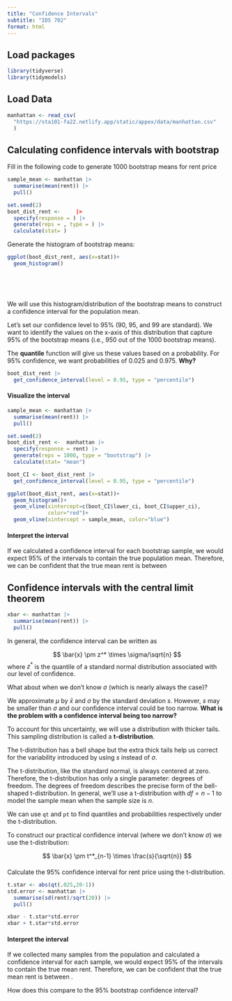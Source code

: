 ```yaml
---
title: "Confidence Intervals"
subtitle: "IDS 702"
format: html
---
```


## Load packages

```r
library(tidyverse)
library(tidymodels)
```

## Load Data

```r
manhattan <- read_csv(
  "https://sta101-fa22.netlify.app/static/appex/data/manhattan.csv"
  )
```

## Calculating confidence intervals with bootstrap

Fill in the following code to generate 1000 bootstrap means for rent price

```r
sample_mean <- manhattan |>
  summarise(mean(rent)) |>
  pull()

set.seed(2)
boot_dist_rent <-     |>
  specify(response = ) |>
  generate(reps = , type = ) |>
  calculate(stat= )
```

Generate the histogram of bootstrap means:

```r
ggplot(boot_dist_rent, aes(x=stat))+
  geom_histogram()
```

 

 

We will use this histogram/distribution of the bootstrap means to construct a confidence interval for the population mean.

Let's set our confidence level to 95% (90, 95, and 99 are standard). We want to identify the values on the x-axis of this distribution that capture 95% of the bootstrap means (i.e., 950 out of the 1000 bootstrap means).

The **quantile** function will give us these values based on a probability. For 95% confidence, we want probabilities of 0.025 and 0.975. **Why?**

```r
boot_dist_rent |>
  get_confidence_interval(level = 0.95, type = "percentile")
```

#### Visualize the interval

```r
sample_mean <- manhattan |>
  summarise(mean(rent)) |>
  pull()

set.seed(2)
boot_dist_rent <-  manhattan |>
  specify(response = rent) |>
  generate(reps = 1000, type = "bootstrap") |>
  calculate(stat= "mean")

boot_CI <- boot_dist_rent |>
  get_confidence_interval(level = 0.95, type = "percentile")

ggplot(boot_dist_rent, aes(x=stat))+
  geom_histogram()+
  geom_vline(xintercept=c(boot_CI$lower_ci, boot_CI$upper_ci),
             color="red")+
  geom_vline(xintercept = sample_mean, color="blue")
```

#### Interpret the interval

If we calculated a confidence interval for each bootstrap sample, we would expect 95% of the intervals to contain the true population mean. Therefore, we can be confident that the true mean rent is between

## Confidence intervals with the central limit theorem

```r
xbar <- manhattan |> 
  summarise(mean(rent)) |>
  pull()
```

In general, the confidence interval can be written as

$$
\bar{x} \pm z^* \times \sigma/\sqrt{n}
$$ where $z^*$ is the quantile of a standard normal distribution associated with our level of confidence.

What about when we don't know $\sigma$ (which is nearly always the case)?

We approximate $\mu$ by $\bar{x}$ and $\sigma$ by the standard deviation $s$. However, $s$ may be smaller than $\sigma$ and our confidence interval could be too narrow. **What is the problem with a confidence interval being too narrow?**

To account for this uncertainty, we will use a distribution with thicker tails. This sampling distribution is called a **t-distribution**.

The t-distribution has a bell shape but the extra thick tails help us correct for the variability introduced by using *s* instead of *σ*.

The t-distribution, like the standard normal, is always centered at zero. Therefore, the t-distribution has only a single parameter: degrees of freedom. The degrees of freedom describes the precise form of the bell-shaped t-distribution. In general, we'll use a t-distribution with $df=n−1$ to model the sample mean when the sample size is $n$.

We can use `qt` and `pt` to find quantiles and probabilities respectively under the t-distribution.

To construct our practical confidence interval (where we don't know $\sigma$) we use the t-distribution:

$$
\bar{x} \pm t^*_{n-1} \times \frac{s}{\sqrt{n}}
$$

#### 

Calculate the 95% confidence interval for rent price using the t-distribution.

```r
t.star <- abs(qt(.025,20-1))
std.error <- manhattan |>
  summarise(sd(rent)/sqrt(20)) |>
  pull()

xbar - t.star*std.error
xbar + t.star*std.error

```

#### Interpret the interval

If we collected many samples from the population and calculated a confidence interval for each sample, we would expect 95% of the intervals to contain the true mean rent. Therefore, we can be confident that the true mean rent is between .

How does this compare to the 95% bootstrap confidence interval?
